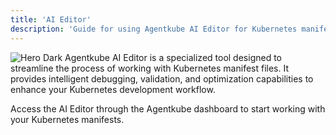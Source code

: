 ```yaml
---
title: 'AI Editor'
description: 'Guide for using Agentkube AI Editor for Kubernetes manifests'
---
```


<img
  src="/images/ai-editor.png"
  alt="Hero Dark"
/>
Agentkube AI Editor is a specialized tool designed to streamline the process of working with Kubernetes manifest files. It provides intelligent debugging, validation, and optimization capabilities to enhance your Kubernetes development workflow.

<Tip>
Access the AI Editor through the Agentkube dashboard to start working with your Kubernetes manifests.
</Tip>
